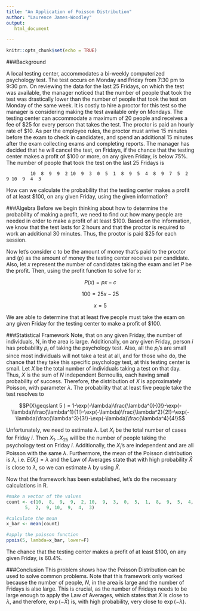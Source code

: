 ---
title: "An Application of Poisson Distribution"
author: "Laurence James-Woodley"
output: 
   html_document 
          
---

```{r setup, include=FALSE}
knitr::opts_chunk$set(echo = TRUE)
```

###Background

A local testing center, accommodates a bi-weekly computerized psychology test. The test occurs on Monday and Friday from 7:30 pm to 9:30 pm. On reviewing the data for the last 25 Fridays, on which the test was available, the manager noticed that the number of people that took the test was drastically lower than the number of people that took the test on Monday of the same week. It is costly to hire a proctor for this test so the manager is considering making the test available only on Mondays. The testing center can accommodate a maximum of 20 people and receives a fee of \$25 for every person that takes the test. The proctor is paid an hourly rate of \$10. As per the employee rules, the proctor must arrive 15 minutes before the exam to check in candidates, and spend an additional 15 minutes after the exam collecting exams and completing reports. The manager has decided that he will cancel the test, on Fridays, if the chance that the testing center makes a profit of $100 or more, on any given Friday, is below 75%. The number of people that took the test on the last 25 Fridays is
            
             10  8  9  9  2 10  9  3  0  5  1  8  9  5  4  8  9  7  5  2  9 10  9  4  3

How can we calculate the probability that the testing center makes a profit of at least $100, on any given Friday, using the given information?


###Algebra
Before we begin thinking about how to determine the probability of making a profit, we need to find out how many people are needed in order to make a profit of at least \$100. Based on the information, we know that the test lasts for 2 hours and that the proctor is required to work an additional 30 minutes. Thus, the proctor is paid $25 for each session.

Now let's consider $c$ to be the amount of money that's paid to the proctor and $(p)$ as the amount of money the testing center receives per candidate. Also, let $x$ represent the number of candidates taking the exam and let $P$ be the profit. Then, using the profit function to solve for $x$:

$$P(x) = px - c$$

$$100 = 25x -25$$

$$x = 5$$



We are able to determine that at least five people must take the exam on any given Friday for the testing center to make a profit of $100.


###Statistical Framework
Note, that on any given Friday, the number of individuals, N, in the area is large. Additionally, on any given Friday, person $i$ has probability $p_i$ of taking the psychology test. Also, all the $p_i$'s  are small since most individuals will not take a test at all, and for those who do, the chance that they take this specific psychology test, at this testing center is small. Let $X$ be the total number of individuals taking a test on that day. Thus, $X$ is the sum of $N$ independent Bernoullis, each having small probability of success. Therefore, the distribution of $X$ is approximately Poisson, with parameter $\lambda$. The probability that at least five people take the test resolves to
    
    
   $$P(X\geqslant 5 ) = 1-\exp(-\lambda)\frac{\lambda^0}{0!}-\exp(-\lambda)\frac{\lambda^1}{1!}-\exp(-\lambda)\frac{\lambda^2}{2!}-\exp(-\lambda)\frac{\lambda^3}{3!}-\exp(-\lambda)\frac{\lambda^4}{4!}$$
   
Unfortunately, we need to estimate $\lambda$. Let $X_i$ be the total number of cases for Friday $i$. Then $X_1...X_{25}$ will be the number of people taking the psychology test on Friday $i$. Additionally, the $X_i$'s are independent and are all Poisson with the same $\lambda$. Furthermore, the mean of the Poisson distribution is $\lambda$, i.e. $E(X_i)=\lambda$ and the Law of Averages state that with high probability $\bar{X}$ is close to $\lambda$, so we can estimate $\lambda$ by using $\bar{X}$.

Now that the framework has been established, let's do the necessary calculations in R.
```{r message=FALSE, warning=FALSE, paged.print=FALSE}
#make a vector of the values
count <- c(10,  8,  9,  9,  2, 10,  9,  3,  0,  5,  1,  8,  9,  5,  4,  8,  9,  7,
       5,  2,  9, 10,  9,  4,  3)

#calculate the mean
x_bar <- mean(count)

#apply the poisson function
ppois(5, lambda=x_bar, lower=F)
```

The chance that the testing center makes a profit of at least $100, on any given Friday, is 60.4%. 

###Conclusion
This problem shows how the Poisson Distribution can be used to solve common problems. Note that this framework only worked because the number of people, $N$, in the area is large and the number of Fridays is also large. This is crucial, as the number of Fridays needs to be large enough to apply the Law of Averages, which states that $\bar{X}$ is close to $\lambda$, and therefore, $\exp(-\bar{X})$ is, with high probability, very close to $\exp(-\lambda)$.
 